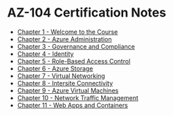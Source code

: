 # AZ-104 Certification Notes
* [Chapter 1 - Welcome to the Course](/posts/azure/az-104/cert-notes/chapter1/chapter1-about-the-exam)
* [Chapter 2 - Azure Administration](/posts/azure/az-104/cert-notes/chapter2/chapter2-understanding-azure-resource-manager)
* [Chapter 3 - Governance and Compliance](/posts/azure/az-104/cert-notes/chapter3/chapter3-managing-subscriptions)
* [Chapter 4 - Identity](/posts/azure/az-104/cert-notes/chapter4/chapter4-introduction-to-section)
* [Chapter 5 - Role-Based Access Control](/posts/azure/az-104/cert-notes/chapter5/chapter5-understanding-in-azure)
* [Chapter 6 - Azure Storage](/posts/azure/az-104/cert-notes/chapter6/chapter6-understanding-storage-accounts)
* [Chapter 7 - Virtual Networking](/posts/azure/az-104/cert-notes/chapter7/chapter7-conceptualizing-virtual-networks)
* [Chapter 8 - Intersite Connectivity](/posts/azure/az-104/cert-notes/chapter8/chapter8-configuring-azure-vnet-peering)
* [Chapter 9 - Azure Virtual Machines](/posts/azure/az-104/cert-notes/chapter9/chapter9-creating-and-managing-virtual-machines-part1)
* [Chapter 10 - Network Traffic Management](/posts/azure/az-104/cert-notes/chapter10/chapter10-introducing-azure-load-balancer)
* [Chapter 11 - Web Apps and Containers](/posts/azure/az-104/cert-notes/chapter11/chapter11-creating-an-app-service-plan)